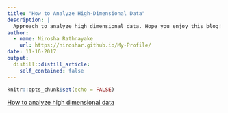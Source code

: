 ```yaml
---
title: "How to Analyze High-Dimensional Data"
description: |
  Approach to analyze high dimensional data. Hope you enjoy this blog! 
author:
  - name: Nirosha Rathnayake 
    url: https://niroshar.github.io/My-Profile/
date: 11-16-2017
output:
  distill::distill_article:
    self_contained: false
---
```



```r
knitr::opts_chunk$set(echo = FALSE)

```




[How to analyze high dimensional data](https://rpubs.com/niroshaR/analyzing_highdim_data)